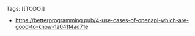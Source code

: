 Tags: [[TODO]]

- https://betterprogramming.pub/4-use-cases-of-openapi-which-are-good-to-know-1a041f4ad71e
